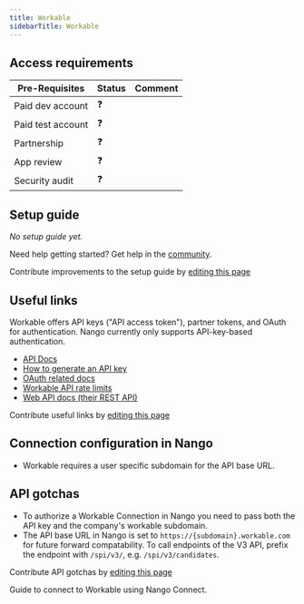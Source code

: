 ```yaml
---
title: Workable
sidebarTitle: Workable
---
```



<Overview />
<PreBuiltTooling />
<PreBuiltUseCases />

## Access requirements
| Pre-Requisites | Status | Comment|
| - | - | - |
| Paid dev account | ❓ |  |
| Paid test account | ❓ |  |
| Partnership | ❓ | |
| App review | ❓ |  |
| Security audit | ❓ | |


## Setup guide

_No setup guide yet._

<Tip>Need help getting started? Get help in the [community](https://nango.dev/slack).</Tip>

<Note>Contribute improvements to the setup guide by [editing this page](https://github.com/nangohq/nango/tree/master/docs-v2/integrations/all/workable.mdx)</Note>


## Useful links

Workable offers API keys ("API access token"), partner tokens, and OAuth for authentication. Nango currently only supports API-key-based authentication.

-   [API Docs](https://workable.readme.io/reference)
-   [How to generate an API key](https://workable.readme.io/reference/generate-an-access-token#generate-an-api-access-token)
-   [OAuth related docs](https://workable.readme.io/page/oauth)
-   [Workable API rate limits](https://workable.readme.io/reference/rate-limits)
-   [Web API docs (their REST API)](https://workable.readme.io/reference/accounts)

<Note>Contribute useful links by [editing this page](https://github.com/nangohq/nango/tree/master/docs-v2/integrations/all/workable.mdx)</Note>

## Connection configuration in Nango

- Workable requires a user specific subdomain for the API base URL.

## API gotchas

- To authorize a Workable Connection in Nango you need to pass both the API key and the company's workable subdomain.
- The API base URL in Nango is set to `https://{subdomain}.workable.com` for future forward compatability. To call endpoints of the V3 API, prefix the endpoint with `/spi/v3/`, e.g. `/spi/v3/candidates`.

<Note>Contribute API gotchas by [editing this page](https://github.com/nangohq/nango/tree/master/docs-v2/integrations/all/workable.mdx)</Note>

<Card title="Connect to Workable" icon="link" href="/integrations/all/workable/connect" horizontal>
  Guide to connect to Workable using Nango Connect.
</Card>
